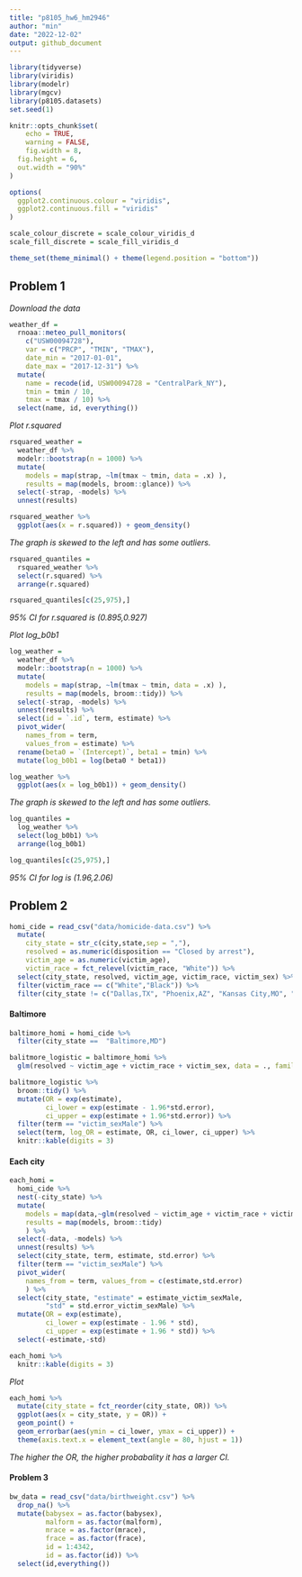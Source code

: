 ```yaml
---
title: "p8105_hw6_hm2946"
author: "min"
date: "2022-12-02"
output: github_document
---
```


```r
library(tidyverse)
library(viridis)
library(modelr)
library(mgcv)
library(p8105.datasets)
set.seed(1)

knitr::opts_chunk$set(
	echo = TRUE,
	warning = FALSE,
	fig.width = 8, 
  fig.height = 6,
  out.width = "90%"
)

options(
  ggplot2.continuous.colour = "viridis",
  ggplot2.continuous.fill = "viridis"
)

scale_colour_discrete = scale_colour_viridis_d
scale_fill_discrete = scale_fill_viridis_d

theme_set(theme_minimal() + theme(legend.position = "bottom"))
```

## Problem 1

*Download the data*
```r
weather_df = 
  rnoaa::meteo_pull_monitors(
    c("USW00094728"),
    var = c("PRCP", "TMIN", "TMAX"), 
    date_min = "2017-01-01",
    date_max = "2017-12-31") %>%
  mutate(
    name = recode(id, USW00094728 = "CentralPark_NY"),
    tmin = tmin / 10,
    tmax = tmax / 10) %>%
  select(name, id, everything())
```

*Plot r.squared*
```r
rsquared_weather = 
  weather_df %>% 
  modelr::bootstrap(n = 1000) %>% 
  mutate(
    models = map(strap, ~lm(tmax ~ tmin, data = .x) ),
    results = map(models, broom::glance)) %>% 
  select(-strap, -models) %>% 
  unnest(results)

rsquared_weather %>% 
  ggplot(aes(x = r.squared)) + geom_density()
```
*The graph is skewed to the left and has some outliers.*

```r
rsquared_quantiles = 
  rsquared_weather %>% 
  select(r.squared) %>%
  arrange(r.squared)

rsquared_quantiles[c(25,975),]
```
*95% CI for r.squared is (0.895,0.927)*

*Plot log_b0b1*
```r
log_weather = 
  weather_df %>% 
  modelr::bootstrap(n = 1000) %>% 
  mutate(
    models = map(strap, ~lm(tmax ~ tmin, data = .x) ),
    results = map(models, broom::tidy)) %>% 
  select(-strap, -models) %>% 
  unnest(results) %>% 
  select(id = `.id`, term, estimate) %>% 
  pivot_wider(
    names_from = term, 
    values_from = estimate) %>% 
  rename(beta0 = `(Intercept)`, beta1 = tmin) %>% 
  mutate(log_b0b1 = log(beta0 * beta1))

log_weather %>% 
  ggplot(aes(x = log_b0b1)) + geom_density()
```
*The graph is skewed to the left and has some outliers.*

```r
log_quantiles = 
  log_weather %>% 
  select(log_b0b1) %>%
  arrange(log_b0b1)

log_quantiles[c(25,975),]
```
*95% CI for log is (1.96,2.06)*

## Problem 2

```r
homi_cide = read_csv("data/homicide-data.csv") %>% 
  mutate(
    city_state = str_c(city,state,sep = ","),
    resolved = as.numeric(disposition == "Closed by arrest"),
    victim_age = as.numeric(victim_age),
    victim_race = fct_relevel(victim_race, "White")) %>% 
  select(city_state, resolved, victim_age, victim_race, victim_sex) %>% 
  filter(victim_race == c("White","Black")) %>% 
  filter(city_state != c("Dallas,TX", "Phoenix,AZ", "Kansas City,MO", "Tulsa,AL"))
```

#### Baltimore
```r
baltimore_homi = homi_cide %>% 
  filter(city_state ==  "Baltimore,MD")

balitmore_logistic = baltimore_homi %>% 
  glm(resolved ~ victim_age + victim_race + victim_sex, data = ., family = binomial()) 

balitmore_logistic %>% 
  broom::tidy() %>% 
  mutate(OR = exp(estimate),
         ci_lower = exp(estimate - 1.96*std.error),
         ci_upper = exp(estimate + 1.96*std.error)) %>%
  filter(term == "victim_sexMale") %>% 
  select(term, log_OR = estimate, OR, ci_lower, ci_upper) %>%
  knitr::kable(digits = 3)
```

#### Each city
```r
each_homi = 
  homi_cide %>% 
  nest(-city_state) %>% 
  mutate(
    models = map(data,~glm(resolved ~ victim_age + victim_race + victim_sex, data = .x, family = binomial())),
    results = map(models, broom::tidy)
    ) %>% 
  select(-data, -models) %>% 
  unnest(results) %>% 
  select(city_state, term, estimate, std.error) %>% 
  filter(term == "victim_sexMale") %>%
  pivot_wider(
    names_from = term, values_from = c(estimate,std.error)
    ) %>% 
  select(city_state, "estimate" = estimate_victim_sexMale, 
         "std" = std.error_victim_sexMale) %>% 
  mutate(OR = exp(estimate),
         ci_lower = exp(estimate - 1.96 * std),
         ci_upper = exp(estimate + 1.96 * std)) %>% 
  select(-estimate,-std)

each_homi %>% 
  knitr::kable(digits = 3)
```

*Plot*
```r
each_homi %>% 
  mutate(city_state = fct_reorder(city_state, OR)) %>%
  ggplot(aes(x = city_state, y = OR)) +
  geom_point() +
  geom_errorbar(aes(ymin = ci_lower, ymax = ci_upper)) +
  theme(axis.text.x = element_text(angle = 80, hjust = 1))
```
*The higher the OR, the higher probabality it has a larger CI.*

#### Problem 3

```r
bw_data = read_csv("data/birthweight.csv") %>% 
  drop_na() %>% 
  mutate(babysex = as.factor(babysex),
         malform = as.factor(malform),
         mrace = as.factor(mrace),
         frace = as.factor(frace),
         id = 1:4342,
         id = as.factor(id)) %>% 
  select(id,everything())
```

